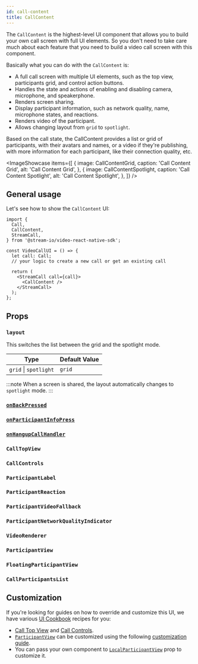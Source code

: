 ```yaml
---
id: call-content
title: CallContent
---
```




The `CallContent` is the highest-level UI component that allows you to build your own call screen with full UI elements. So you don't need to take care much about each feature that you need to build a video call screen with this component.

Basically what you can do with the `CallContent` is:

- A full call screen with multiple UI elements, such as the top view, participants grid, and control action buttons.
- Handles the state and actions of enabling and disabling camera, microphone, and speakerphone.
- Renders screen sharing.
- Display participant information, such as network quality, name, microphone states, and reactions.
- Renders video of the participant.
- Allows changing layout from `grid` to `spotlight`.

Based on the call state, the CallContent provides a list or grid of participants, with their avatars and names, or a video if they're publishing, with more information for each participant, like their connection quality, etc.

<ImageShowcase
  items={[
    {
      image: CallContentGrid,
      caption: 'Call Content Grid',
      alt: 'Call Content Grid',
    },
    {
      image: CallContentSpotlight,
      caption: 'Call Content Spotlight',
      alt: 'Call Content Spotlight',
    },
  ]}
/>

## General usage

Let's see how to show the `CallContent` UI:

```tsx {13}
import {
  Call,
  CallContent,
  StreamCall,
} from '@stream-io/video-react-native-sdk';

const VideoCallUI = () => {
  let call: Call;
  // your logic to create a new call or get an existing call

  return (
    <StreamCall call={call}>
      <CallContent />
    </StreamCall>
  );
};
```

## Props

### `layout`

This switches the list between the grid and the spotlight mode.

| Type                  | Default Value |
| --------------------- | ------------- |
| `grid` \| `spotlight` | `grid`        |

:::note
When a screen is shared, the layout automatically changes to `spotlight` mode.
:::

### [`onBackPressed`](../call-top-view/#onbackpressed)

<OnBackPressed />

### [`onParticipantInfoPress`](../call-top-view/#onparticipantinfopress)

<OnParticipantInfoPress />

### [`onHangupCallHandler`](../call-controls/#onhangupcallhandler)

<OnHangupCallHandler />

### `CallTopView`

<CallTopView />

### `CallControls`

<CallControls />

### `ParticipantLabel`

<ParticipantLabel />

### `ParticipantReaction`

<ParticipantReaction />

### `ParticipantVideoFallback`

<ParticipantVideoFallback />

### `ParticipantNetworkQualityIndicator`

<ParticipantNetworkQualityIndicator />

### `VideoRenderer`

<VideoRenderer />

### `ParticipantView`

<ParticipantView />

### `FloatingParticipantView`

<FloatingParticipantView />

### `CallParticipantsList`

<CallParticipantsList />

## Customization

If you're looking for guides on how to override and customize this UI, we have various [UI Cookbook](../../../ui-cookbook/overview) recipes for you:

- [Call Top View](../../../ui-cookbook/replacing-call-top-view) and [Call Controls](../../../ui-cookbook/replacing-call-controls).
- [`ParticipantView`](../../participants/participant-view) can be customized using the following [customization guide](../../participants/participant-view/#customization).
- You can pass your own component to [`LocalParticipantView`](#localparticipantview) prop to customize it.
